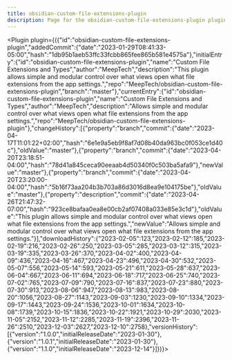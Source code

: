 ---
title: obsidian-custom-file-extensions-plugin
description: Page for the obsidian-custom-file-extensions-plugin plugin.
---


<Plugin plugin={({"id":"obsidian-custom-file-extensions-plugin","addedCommit":{"date":"2023-01-29T08:41:33-05:00","hash":"1db95b1aeb53ffc33fcbb865fee865b581e4575a"},"initialEntry":{"id":"obsidian-custom-file-extensions-plugin","name":"Custom File Extensions and Types","author":"MeepTech","description":"This plugin allows simple and modular control over what views open what file extensions from the app settings.","repo":"MeepTech/obsidian-custom-file-extensions-plugin","branch":"master"},"currentEntry":{"id":"obsidian-custom-file-extensions-plugin","name":"Custom File Extensions and Types","author":"MeepTech","description":"Allows simple and modular control over what views open what file extensions from the app settings.","repo":"MeepTech/obsidian-custom-file-extensions-plugin"},"changeHistory":[{"property":"branch","commit":{"date":"2023-04-17T11:01:22+02:00","hash":"6e1e9a5eb9f8af7d08b40da963bc0f053ce1d40c"},"oldValue":"master"},{"property":"branch","commit":{"date":"2023-04-20T23:18:51-04:00","hash":"78d41a845ceca90eeaab4d50340f0c503ba5afa9"},"newValue":"master"},{"property":"branch","commit":{"date":"2023-04-20T23:20:00-04:00","hash":"5b16f73aa204b3b703a86d3016d8ea9e104175be"},"oldValue":"master"},{"property":"description","commit":{"date":"2023-04-26T21:47:32-07:00","hash":"923ce8bafaa0ea8e00cb2af07408a033e85e3c1d"},"oldValue":"This plugin allows simple and modular control over what views open what file extensions from the app settings.","newValue":"Allows simple and modular control over what views open what file extensions from the app settings."}],"downloadHistory":{"2023-02-05":123,"2023-02-12":185,"2023-02-19":216,"2023-02-26":250,"2023-03-05":285,"2023-03-12":315,"2023-03-19":335,"2023-03-26":370,"2023-04-02":400,"2023-04-09":436,"2023-04-16":467,"2023-04-23":496,"2023-04-30":532,"2023-05-07":556,"2023-05-14":593,"2023-05-21":611,"2023-05-28":637,"2023-06-04":667,"2023-06-11":694,"2023-06-18":717,"2023-06-25":740,"2023-07-02":765,"2023-07-09":790,"2023-07-16":837,"2023-07-23":880,"2023-07-30":913,"2023-08-06":947,"2023-08-13":983,"2023-08-20":1056,"2023-08-27":1143,"2023-09-03":1230,"2023-09-10":1334,"2023-09-17":1443,"2023-09-24":1536,"2023-10-01":1634,"2023-10-08":1739,"2023-10-15":1836,"2023-10-22":1921,"2023-10-29":2030,"2023-11-05":2152,"2023-11-12":2285,"2023-11-19":2396,"2023-11-26":2510,"2023-12-03":2627,"2023-12-10":2758},"versionHistory":[{"version":"1.0.0","initialReleaseDate":"2023-01-30"},{"version":"1.0.1","initialReleaseDate":"2023-01-30"},{"version":"1.1.0","initialReleaseDate":"2023-12-14"}]})}></Plugin>